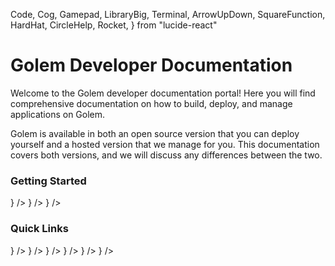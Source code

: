   Code,
  Cog,
  Gamepad,
  LibraryBig,
  Terminal,
  ArrowUpDown,
  SquareFunction,
  HardHat,
  CircleHelp,
  Rocket,
} from "lucide-react"

# Golem Developer Documentation

Welcome to the Golem developer documentation portal! Here you will find comprehensive documentation on how to build, deploy, and manage applications on Golem.

<Callout type="info">
  <div>
    Golem is available in both an open source version that you can deploy yourself and a hosted
    version that we manage for you. This documentation covers both versions, and we will discuss any
    differences between the two.
  </div>
</Callout>

### Getting Started

<Cards num={3}>
  <Card title="Why Golem?" href="/why-golem" icon={<GolemIcon />} />
  <Card title="Fundamentals" href="/fundamentals" icon={<HardHat />} />
  <Card title="Quickstart" href="/quickstart" icon={<Rocket />} />
</Cards>

### Quick Links

<Cards num={2}>
  <Card title="Develop" href="/develop-overview" icon={<Code />} />
  <Card title="Deploy" href="/deploy" icon={<ArrowUpDown />} />
  <Card title="Invoke" href="/invoke/http" icon={<SquareFunction />} />
  <Card title="Operate" href="/operate/persistence" icon={<Cog />} />
  <Card title="CLI" href="/cli" icon={<Terminal />} />
  <Card title="REST API" href="/rest-api" icon={<LibraryBig />} />
</Cards>
